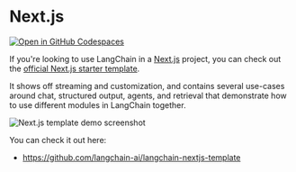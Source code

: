# Next.js

[![Open in GitHub Codespaces](https://github.com/codespaces/badge.svg)](https://codespaces.new/langchain-ai/langchain-nextjs-template)

If you're looking to use LangChain in a [Next.js](https://nextjs.org) project, you can check out the
[official Next.js starter template](https://github.com/langchain-ai/langchain-nextjs-template).

It shows off streaming and customization, and contains several use-cases around chat, structured output,
agents, and retrieval that demonstrate how to use different modules in LangChain together.

![Next.js template demo screenshot](/img/nextjs-agent-conversation.png)

You can check it out here:

- https://github.com/langchain-ai/langchain-nextjs-template
